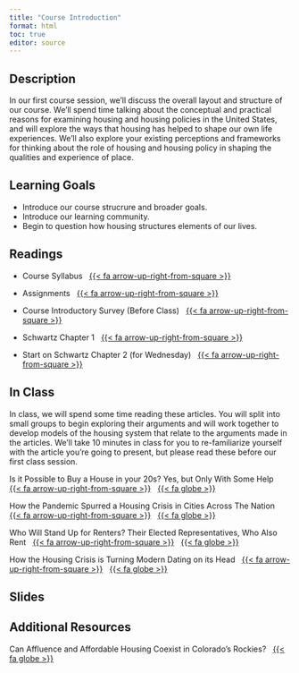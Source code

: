 ```yaml
---
title: "Course Introduction"
format: html
toc: true
editor: source
---
```


## Description

In our first course session, we'll discuss the overall layout and structure of our course. We'll spend time talking about the conceptual and practical reasons for examining housing and housing policies in the United States, and will explore the ways that housing has helped to shape our own life experiences. We'll also explore your existing perceptions and frameworks for thinking about the role of housing and housing policy in shaping the qualities and experience of place.

## Learning Goals

-   Introduce our course strucrure and broader goals.
-   Introduce our learning community.
-   Begin to question how housing structures elements of our lives.

## Readings

-   Course Syllabus &nbsp; [{{< fa arrow-up-right-from-square >}}](../syllabus/index.qmd)

-   Assignments &nbsp; [{{< fa arrow-up-right-from-square >}}](../assignments/index.qmd)

-   Course Introductory Survey (Before Class) &nbsp; [{{< fa arrow-up-right-from-square >}}](https://forms.illinois.edu/sec/2047607241)

-   Schwartz Chapter 1 &nbsp; [{{< fa arrow-up-right-from-square >}}](https://uofi.box.com/s/yv99vntyd67qs4whif9p7hf5fhqphymw)

- Start on Schwartz Chapter 2 (for Wednesday) &nbsp; [{{< fa arrow-up-right-from-square >}}](https://uofi.box.com/s/aesht3gbes3bqfpvtc3xhghr2121m74a)

## In Class

In class, we will spend some time reading these articles. You will split into small groups to begin exploring their arguments and will work together to develop models of the housing system that relate to the arguments made in the articles. We'll take 10 minutes in class for you to re-familiarize yourself with the article you're going to present, but please read these before our first class session.

Is it Possible to Buy a House in your 20s? Yes, but Only With Some Help &nbsp; [{{< fa arrow-up-right-from-square >}}](https://uofi.box.com/s/19pi8battggfnk6w690a362rm327fnfs) &nbsp; [{{< fa globe >}}](https://www.nytimes.com/2023/08/05/business/buying-house-20s-mortgage.html?searchResultPosition=8)

How the Pandemic Spurred a Housing Crisis in Cities Across The Nation  &nbsp; [{{< fa arrow-up-right-from-square >}}](https://uofi.box.com/s/74ckwia5dlgnial886q0ri7nn0zmjg4d) &nbsp; [{{< fa globe >}}](https://www.politico.com/interactives/2023/50-mayors-us-cities/housing/)

Who Will Stand Up for Renters? Their Elected Representatives, Who Also Rent &nbsp; [{{< fa arrow-up-right-from-square >}}](https://uofi.box.com/s/xqkwvrxve0s9fxyowzo8qfvfr0ifnzz4) &nbsp; [{{< fa globe >}}](https://www.nytimes.com/2023/07/21/business/economy/renters-caucus-elected-representatives-who-rent.html?searchResultPosition=52)

How the Housing Crisis is Turning Modern Dating on its Head &nbsp; [{{< fa arrow-up-right-from-square >}}](https://uofi.box.com/s/yv0jjr0vnptzr5ga49cj7jfviq7oycqj) &nbsp; [{{< fa globe >}}](https://www.theguardian.com/lifeandstyle/2023/jul/22/is-housing-crisis-killing-romance-modern-dating-jane-austen)

## Slides

## Additional Resources

Can Affluence and Affordable Housing Coexist in Colorado's Rockies? &nbsp; [{{< fa globe >}}](https://www.nytimes.com/2023/08/17/business/economy/colorado-rocky-mountain-housing.html)
